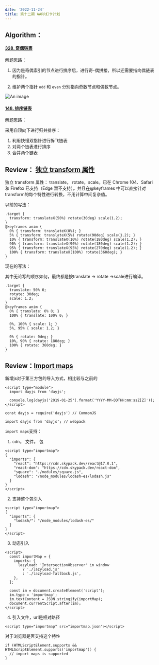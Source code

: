 ```yaml
---
date: '2022-11-24'
title: 第十二期 AARR打卡计划
---
```


## Algorithm：

#### [328. 奇偶链表](https://leetcode.cn/problems/odd-even-linked-list/)

解题思路：

1. 因为是奇偶索引的节点进行排序后，进行奇-偶拼接，所以还需要指向偶链表的指针。

2. 维护两个指针 `odd` 和 `even` 分别指向奇数节点和偶数节点。

![An image](./images/lianbiao.png)

#### [148. 排序链表](https://leetcode.cn/problems/sort-list/)

解题思路：

采用自顶向下进行归并排序：

1. 利用快慢双指针进行拆飞链表
2. 对两个链表进行排序
3. 合并两个链表

## Review： [独立 transform 属性](https://web.dev/css-individual-transform-properties/)

独立 transform 属性： translate， rotate，scale。已在 Chrome 104、Safari 和 Firefox 已支持（Edge 暂不支持）。并且在@keyframes 中可以直接针对transform的每个特性进行转换，不用计算中间复杂值。

以前的写法：

```
.target {
  transform: translateX(50%) rotate(30deg) scale(1.2);
}
@keyframes anim {
  0% { transform: translateX(0%); }
  5% { transform: translateX(5%) rotate(90deg) scale(1.2); }
  10% { transform: translateX(10%) rotate(180deg) scale(1.2); }
  90% { transform: translateX(90%) rotate(180deg) scale(1.2); }
  95% { transform: translateX(95%) rotate(270deg) scale(1.2); }
  100% { transform: translateX(100%) rotate(360deg); }
}
```

现在的写法： 

其中无论写的顺序如何，最终都是按translate -> rotate ->scale进行编译。

```
.target {
  translate: 50% 0;
  rotate: 30deg;
  scale: 1.2;
}
@keyframes anim {
  0% { translate: 0% 0; }
  100% { translate: 100% 0; }

  0%, 100% { scale: 1; }
  5%, 95% { scale: 1.2; }

  0% { rotate: 0deg; }
  10%, 90% { rotate: 180deg; }
  100% { rotate: 360deg; }
}
```



## **Review：[Import maps](https://www.honeybadger.io/blog/import-maps/)**

新增js对于第三方包的导入方式，相比较与之前的

```
<script type="module">
  import dayjs from 'dayjs';

  console.log(dayjs('2019-01-25').format('YYYY-MM-DDTHH:mm:ssZ[Z]'));
</script>
```

```
const dayjs = require('dayjs') // CommonJS

import dayjs from 'dayjs'; // webpack
```

`import maps`支持：

1. cdn， 文件， 包

```
<script type="importmap">
{
  "imports": {
    "react": "https://cdn.skypack.dev/react@17.0.1",
    "react-dom": "https://cdn.skypack.dev/react-dom",
    "square": "./modules/square.js",
    "lodash": "/node_modules/lodash-es/lodash.js"
  }
}
</script>
```

2. 支持整个包引入

```
<script type="importmap">
{
  "imports": {
    "lodash/": "/node_modules/lodash-es/"
  }
}
</script>
```

3. 动态引入

```
<script>
  const importMap = {
    imports: {
      lazyload: 'IntersectionObserver' in window
        ? './lazyload.js'
        : './lazyload-fallback.js',
    },
  };

  const im = document.createElement('script');
  im.type = 'importmap';
  im.textContent = JSON.stringify(importMap);
  document.currentScript.after(im);
</script>

```

4. 引入文件，url是相对路径

```
<script type="importmap" src="importmap.json"></script>
```

对于浏览器是否支持这个特性

```
if (HTMLScriptElement.supports && HTMLScriptElement.supports('importmap')) {
  // import maps is supported
}
```


